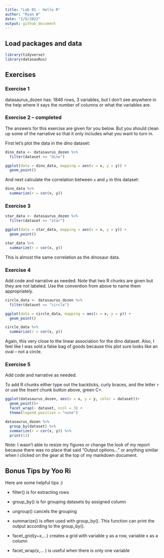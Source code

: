 ```yaml
---
title: "Lab 01 - Hello R"
author: "Ryan W"
date: "2/6/2022"
output: github_document
---
```


## Load packages and data

```r
library(tidyverse)
library(datasauRus)
```

## Exercises

### Exercise 1

datasaurus_dozen has:
1846 rows,
3 variables,
but I don't see anywhere in the help where it says the number of columns or what the variables are.

### Exercise 2 -- completed

The answers for this exercise are given for you below.
But you should clean up some of the narrative so that it only includes what you want to turn in.

First let's plot the data in the dino dataset:

```r
dino_data <- datasaurus_dozen %>%
  filter(dataset == "dino")

ggplot(data = dino_data, mapping = aes(x = x, y = y)) +
  geom_point()
```

And next calculate the correlation between `x` and `y` in this dataset:

```r
dino_data %>%
  summarize(r = cor(x, y))
```

### Exercise 3

```r
star_data <- datasaurus_dozen %>%
  filter(dataset == "star")

ggplot(data = star_data, mapping = aes(x = x, y = y)) +
  geom_point()
```

```r

star_data %>%
  summarize(r = cor(x, y))
```
This is almost the same correlation as the dinosaur data.

### Exercise 4

Add code and narrative as needed.
Note that two R chunks are given but they are not labeled.
Use the convention from above to name them appropriately.

```r
circle_data <- datasaurus_dozen %>%
  filter(dataset == "circle")

ggplot(data = circle_data, mapping = aes(x = x, y = y)) +
  geom_point()
```

```r
circle_data %>%
  summarize(r = cor(x, y))
```

Again, this very close to the linear association for the dino dataset. Also, I feel like I was sold a false bag of goods because this plot sure looks like an oval -- not a circle.

### Exercise 5

Add code and narrative as needed.

To add R chunks either type out the backticks, curly braces, and the letter `r` or use the Insert chunk button above, green C+.

```r
ggplot(datasaurus_dozen, aes(x = x, y = y, color = dataset))+
  geom_point()+
  facet_wrap(~ dataset, ncol = 3) +
  theme(legend.position = "none")
```

```r
datasaurus_dozen %>%
  group_by(dataset) %>%
  summarize(r = cor(x, y)) %>%
  print(13)
```

Note: I wasn't able to resize my figures or change the look of my report because there was no place that said "Output options..." or anything similar when I clicked on the gear at the top of my markdown document.

## Bonus Tips by Yoo Ri

Here are some helpful tips :) 

* filter() is for extracting rows

* group_by() is for grouping datasets by assigned column 
* ungroup() cancels the grouping 

* summarize()  is often used with group_by(). This function can print the output according to the group_by().

* facet_grid(y~x,...) creates a grid with variable y as a row, variable x as a column  
* facet_wrap(x,... ) is useful when there is only one variable
